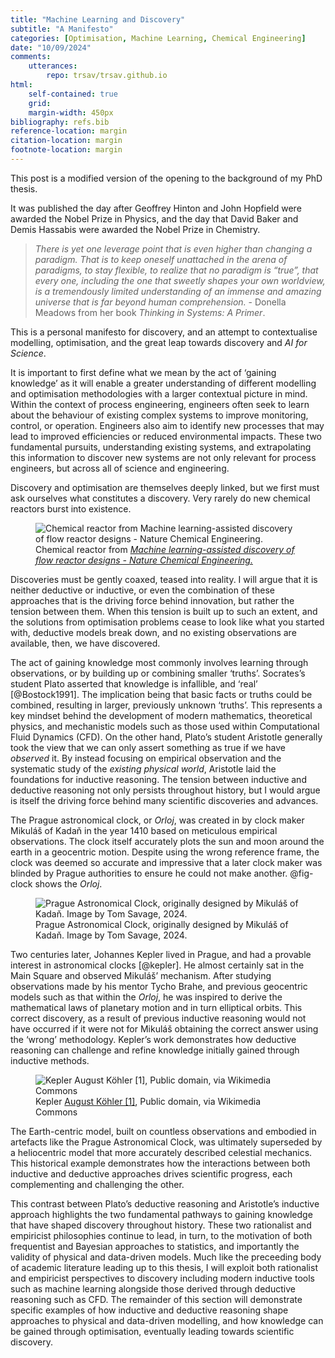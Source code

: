 ```yaml
---
title: "Machine Learning and Discovery"
subtitle: "A Manifesto"
categories: [Optimisation, Machine Learning, Chemical Engineering]
date: "10/09/2024"
comments:
    utterances:
        repo: trsav/trsav.github.io
html: 
    self-contained: true
    grid: 
    margin-width: 450px
bibliography: refs.bib
reference-location: margin
citation-location: margin
footnote-location: margin
---
```


:::{.cleanbox}
This post is a modified version of the opening to the background of my PhD thesis. 

It was published the day after Geoffrey Hinton and John Hopfield were awarded the Nobel Prize in Physics, and the day that David Baker and Demis Hassabis were awarded the Nobel Prize in Chemistry.
:::

<!-- This chapter will provide a background for the technical content that is used and referred to in the remainder of this thesis. 
This chapter will broadly focus on discussing methods for modelling and optimisation from the perspective of scientific discovery and the pursuit of knowledge, eventually motivating a unification of optimisation and discovery.  -->

> _There is yet one leverage point that is even higher than changing a paradigm. That is to keep oneself unattached in the arena of paradigms, to stay flexible, to realize that no paradigm is "true", that every one, including the one that sweetly shapes your own worldview, is a tremendously limited understanding of an immense and amazing universe that is far beyond human comprehension._ - Donella Meadows from her book _Thinking in Systems: A Primer_. 

This is a personal manifesto for discovery, and an attempt to contextualise modelling, optimisation, and the great leap towards discovery and _AI for Science_.

It is important to first define what we mean by the act of 'gaining knowledge' as it will enable a greater understanding of different modelling and optimisation methodologies with a larger contextual picture in mind. 
Within the context of process engineering, engineers often seek to learn about the behaviour of existing complex systems to improve monitoring, control, or operation.
Engineers also aim to identify new processes that may lead to improved efficiencies or reduced environmental impacts.
These two fundamental pursuits, understanding existing systems, and extrapolating this information to discover new systems are not only relevant for process engineers, but across all of science and engineering.

Discovery and optimisation are themselves deeply linked, but we first must ask ourselves what constitutes a discovery.
Very rarely do new chemical reactors burst into existence. 

::: {.column-margin}
![Chemical reactor from [_Machine learning-assisted discovery of flow reactor designs - Nature Chemical Engineering._](https://www.nature.com/articles/s44286-024-00099-1)](reactor.png)
:::

Discoveries must be gently coaxed, teased into reality.
I will argue that it is neither deductive or inductive, or even the combination of these approaches that is the driving force behind innovation, but rather the tension between them.
When this tension is built up to such an extent, and the solutions from optimisation problems cease to look like what you started with, deductive models break down, and no existing observations are available, then, we have discovered.

The act of gaining knowledge most commonly involves learning through observations, or by building up or combining smaller 'truths'.
Socrates's student Plato asserted that knowledge is infallible, and 'real' [@Bostock1991].
The implication being that basic facts or truths could be combined, resulting in larger, previously unknown 'truths'. 
This represents a key mindset behind the development of modern mathematics, theoretical physics, and mechanistic models such as those used within Computational Fluid Dynamics (CFD).
On the other hand, Plato's student Aristotle generally took the view that  we can only assert something as true if we have _observed_ it.
By instead focusing on empirical observation and the systematic study of the _existing physical world_, Aristotle laid the foundations for inductive reasoning. 
The tension between inductive and deductive reasoning not only persists throughout history, but I would argue is itself the driving force behind many scientific discoveries and advances.

The Prague astronomical clock, or _Orloj_, was created in by clock maker Mikuláš of Kadaň in the year 1410 based on meticulous empirical observations.
The clock itself accurately plots the sun and moon around the earth in a geocentric motion. 
Despite using the wrong reference frame, the clock was deemed so accurate and impressive that a later clock maker was blinded by Prague authorities to ensure he could not make another. 
@fig-clock shows the _Orloj_.

![Prague Astronomical Clock, originally designed by Mikuláš of Kadaň. Image by Tom Savage, 2024.](astronomical.jpg){#fig-clock}

Two centuries later, Johannes Kepler lived in Prague, and had a provable interest in astronomical clocks [@kepler].
He almost certainly sat in the Main Square and observed Mikuláš' mechanism.
After studying observations made by his mentor Tycho Brahe, and previous geocentric models such as that within the _Orloj_, he was inspired to derive the mathematical laws of planetary motion and in turn elliptical orbits.
This correct discovery, as a result of previous inductive reasoning would not have occurred if it were not for Mikuláš obtaining the correct answer using the 'wrong' methodology. 
Kepler's work demonstrates how deductive reasoning can challenge and refine knowledge initially gained through inductive methods. 

::: {.column-margin}
![Kepler <a href="https://commons.wikimedia.org/wiki/File:JKepler.jpg">August Köhler [1]</a>, Public domain, via Wikimedia Commons](kepler.jpeg)
:::

The Earth-centric model, built on countless observations and embodied in artefacts like the Prague Astronomical Clock, was ultimately superseded by a heliocentric model that more accurately described celestial mechanics. 
This historical example demonstrates how the interactions between both inductive and deductive approaches drives scientific progress, each complementing and challenging the other.

This contrast between Plato's deductive reasoning and Aristotle's inductive approach highlights the two fundamental pathways to gaining knowledge that have shaped discovery throughout history.
These two rationalist and empiricist philosophies continue to lead, in turn, to the motivation of both frequentist and Bayesian approaches to statistics, and importantly the validity of physical and data-driven models. 
Much like the preceeding body of academic literature leading up to this thesis, I will exploit both rationalist and empiricist perspectives to discovery including modern inductive tools such as machine learning alongside those derived through deductive reasoning such as CFD. 
The remainder of this section will demonstrate specific examples of how inductive and deductive reasoning shape approaches to physical and data-driven modelling, and how knowledge can be gained through optimisation, eventually leading towards scientific discovery.